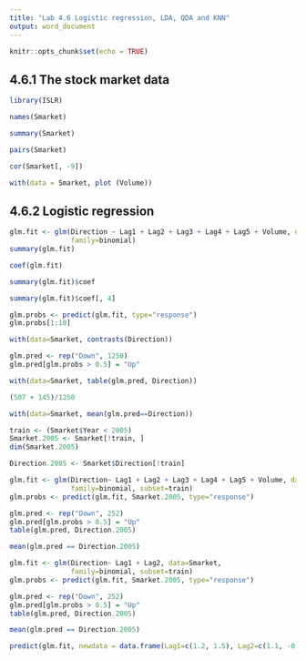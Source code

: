 ---
title: "Lab 4.6 Logistic regression, LDA, QDA and KNN"
output: word_document
---

```{r setup, include=FALSE}
knitr::opts_chunk$set(echo = TRUE)
```
## 4.6.1 The stock market data
```{r}
library(ISLR)
```
```{r}
names(Smarket)
```
```{r}
summary(Smarket)
```
```{r}
pairs(Smarket)
```
```{r}
cor(Smarket[, -9])
```

```{r}
with(data = Smarket, plot (Volume))
```

## 4.6.2 Logistic regression
```{r}
glm.fit <- glm(Direction ~ Lag1 + Lag2 + Lag3 + Lag4 + Lag5 + Volume, data=Smarket,
               family=binomial)
summary(glm.fit)
```
```{r}
coef(glm.fit)
```
```{r}
summary(glm.fit)$coef
```

```{r}
summary(glm.fit)$coef[, 4]
```

```{r}
glm.probs <- predict(glm.fit, type="response")
glm.probs[1:10]
```
```{r}
with(data=Smarket, contrasts(Direction))
```

```{r}
glm.pred <- rep("Down", 1250)
glm.pred[glm.probs > 0.5] = "Up"
```
```{r}
with(data=Smarket, table(glm.pred, Direction))
```

```{r}
(507 + 145)/1250
```

```{r}
with(data=Smarket, mean(glm.pred==Direction))
```

```{r}
train <- (Smarket$Year < 2005)
Smarket.2005 <- Smarket[!train, ]
dim(Smarket.2005)
```
```{r}
Direction.2005 <- Smarket$Direction[!train]
```

```{r}
glm.fit <- glm(Direction~ Lag1 + Lag2 + Lag3 + Lag4 + Lag5 + Volume, data=Smarket,
               family=binomial, subset=train)
glm.probs <- predict(glm.fit, Smarket.2005, type="response")
```

```{r}
glm.pred <- rep("Down", 252)
glm.pred[glm.probs > 0.5] = "Up"
table(glm.pred, Direction.2005)
```

```{r}
mean(glm.pred == Direction.2005)
```
```{r}
glm.fit <- glm(Direction~ Lag1 + Lag2, data=Smarket,
               family=binomial, subset=train)
glm.probs <- predict(glm.fit, Smarket.2005, type="response")
```
```{r}
glm.pred <- rep("Down", 252)
glm.pred[glm.probs > 0.5] = "Up"
table(glm.pred, Direction.2005)
```
```{r}
mean(glm.pred == Direction.2005)
```
```{r}
predict(glm.fit, newdata = data.frame(Lag1=c(1.2, 1.5), Lag2=c(1.1, -0.8)), type = "response")
```

